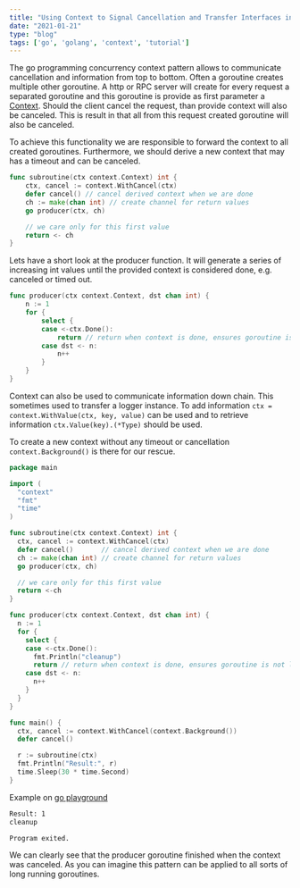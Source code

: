 ```yaml
---
title: "Using Context to Signal Cancellation and Transfer Interfaces in GO"
date: "2021-01-21"
type: "blog"
tags: ['go', 'golang', 'context', 'tutorial']  
---
```


The go programming concurrency context pattern allows to communicate 
cancellation and information from top to bottom. Often a goroutine creates multiple 
other goroutine. A http or RPC server will create for every request a separated 
goroutine and this goroutine is provide as first parameter a 
[Context](https://pkg.go.dev/context#Context). Should the client cancel the request,
than provide context will also be canceled. This is result in that all from this request
created goroutine will also be canceled.

To achieve this functionality we are responsible to forward the context to all created 
goroutines. Furthermore, we should derive a new context that may has a timeout and 
can be canceled.

```go
func subroutine(ctx context.Context) int {
    ctx, cancel := context.WithCancel(ctx)
    defer cancel() // cancel derived context when we are done
    ch := make(chan int) // create channel for return values
    go producer(ctx, ch)

    // we care only for this first value
    return <- ch
}
```

Lets have a short look at the producer function. It will generate a series of increasing 
int values until the provided context is considered done, e.g. canceled or timed out.

```go
func producer(ctx context.Context, dst chan int) {
    n := 1
    for {
        select {
        case <-ctx.Done():
            return // return when context is done, ensures goroutine is not leaking
        case dst <- n:
            n++
        }
    }
}
```

Context can also be used to communicate information down chain. This sometimes used 
to transfer a logger instance. To add information 
`ctx = context.WithValue(ctx, key, value)` can be used and to retrieve information 
`ctx.Value(key).(*Type)` should be used.

To create a new context without any timeout or cancellation `context.Background()` 
is there for our rescue.

```go
package main

import (
  "context"
  "fmt"
  "time"
)

func subroutine(ctx context.Context) int {
  ctx, cancel := context.WithCancel(ctx)
  defer cancel()       // cancel derived context when we are done
  ch := make(chan int) // create channel for return values
  go producer(ctx, ch)

  // we care only for this first value
  return <-ch
}

func producer(ctx context.Context, dst chan int) {
  n := 1
  for {
    select {
    case <-ctx.Done():
      fmt.Println("cleanup")
      return // return when context is done, ensures goroutine is not leaking
    case dst <- n:
      n++
    }
  }
}

func main() {
  ctx, cancel := context.WithCancel(context.Background())
  defer cancel()

  r := subroutine(ctx)
  fmt.Println("Result:", r)
  time.Sleep(30 * time.Second)
}

```

Example on [go playground](https://go.dev/play/p/4stWKS5ssvi)

```bash
Result: 1
cleanup

Program exited.
```

We can clearly see that the producer goroutine finished 
when the context was canceled. As you can imagine this pattern
can be applied to all sorts of long running goroutines.